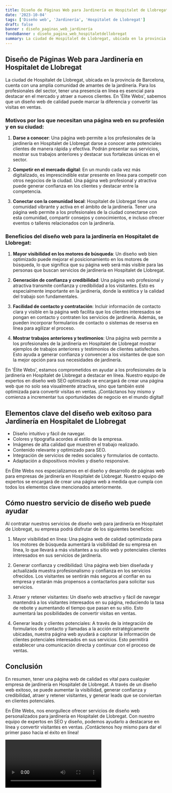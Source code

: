 ```yaml
---
title: Diseño de Páginas Web para Jardinería en Hospitalet de Llobregat
date: '2023-10-04'
tags: ['Diseño web', 'Jardinería', 'Hospitalet de Llobregat']
draft: false
banner : diseño_paginas_web_jardinería
fondoBanner : diseño_pagina_web_hospitaletdellobregat
summary: La ciudad de Hospitalet de Llobregat, ubicada en la provincia de Barcelona, cuenta con una amplia comunidad de amantes de la jardinería. Para los profesionales del sector, tener una presencia en línea es esencial para destacar en el mercado y atraer a nuevos clientes. En 'Élite Webs', sabemos que un diseño web de calidad puede marcar la diferencia y convertir las visitas en ventas.
---
```


## Diseño de Páginas Web para Jardinería en Hospitalet de Llobregat

La ciudad de Hospitalet de Llobregat, ubicada en la provincia de Barcelona, cuenta con una amplia comunidad de amantes de la jardinería. Para los profesionales del sector, tener una presencia en línea es esencial para destacar en el mercado y atraer a nuevos clientes. En 'Élite Webs', sabemos que un diseño web de calidad puede marcar la diferencia y convertir las visitas en ventas.

### Motivos por los que necesitan una página web en su profesión y en su ciudad:

1. **Darse a conocer**: Una página web permite a los profesionales de la jardinería en Hospitalet de Llobregat darse a conocer ante potenciales clientes de manera rápida y efectiva. Podrán presentar sus servicios, mostrar sus trabajos anteriores y destacar sus fortalezas únicas en el sector.

2. **Competir en el mercado digital**: En un mundo cada vez más digitalizado, es imprescindible estar presente en línea para competir con otros negocios de la ciudad. Una página web profesional y atractiva puede generar confianza en los clientes y destacar entre la competencia.

3. **Conectar con la comunidad local**: Hospitalet de Llobregat tiene una comunidad vibrante y activa en el ámbito de la jardinería. Tener una página web permite a los profesionales de la ciudad conectarse con esta comunidad, compartir consejos y conocimientos, e incluso ofrecer eventos o talleres relacionados con la jardinería.

### Beneficios del diseño web para la jardinería en Hospitalet de Llobregat:

1. **Mayor visibilidad en los motores de búsqueda**: Un diseño web bien optimizado puede mejorar el posicionamiento en los motores de búsqueda, lo que significa que su página web será más visible para las personas que buscan servicios de jardinería en Hospitalet de Llobregat.

2. **Generación de confianza y credibilidad**: Una página web profesional y atractiva transmite confianza y credibilidad a los visitantes. Esto es especialmente importante en la jardinería, donde la estética y la calidad del trabajo son fundamentales.

3. **Facilidad de contacto y contratación**: Incluir información de contacto clara y visible en la página web facilita que los clientes interesados se pongan en contacto y contraten los servicios de jardinería. Además, se pueden incorporar formularios de contacto o sistemas de reserva en línea para agilizar el proceso.

4. **Mostrar trabajos anteriores y testimonios**: Una página web permite a los profesionales de la jardinería en Hospitalet de Llobregat mostrar ejemplos de trabajos anteriores y testimonios de clientes satisfechos. Esto ayuda a generar confianza y convencer a los visitantes de que son la mejor opción para sus necesidades de jardinería.

En 'Élite Webs', estamos comprometidos en ayudar a los profesionales de la jardinería en Hospitalet de Llobregat a destacar en línea. Nuestro equipo de expertos en diseño web SEO optimizado se encargará de crear una página web que no solo sea visualmente atractiva, sino que también esté optimizada para convertir visitas en ventas. ¡Contáctanos hoy mismo y comienza a incrementar tus oportunidades de negocio en el mundo digital!

<GifSeo />

<Cta />

## Elementos clave del diseño web exitoso para Jardinería en Hospitalet de Llobregat

- Diseño intuitivo y fácil de navegar.
- Colores y tipografía acordes al estilo de la empresa.
- Imágenes de alta calidad que muestren el trabajo realizado.
- Contenido relevante y optimizado para SEO.
- Integración de servicios de redes sociales y formularios de contacto.
- Adaptación a dispositivos móviles y diseño responsive.

En Élite Webs nos especializamos en el diseño y desarrollo de páginas web para empresas de jardinería en Hospitalet de Llobregat. Nuestro equipo de expertos se encargará de crear una página web a medida que cumpla con todos los elementos clave mencionados anteriormente.

## Cómo nuestro servicio de diseño web puede ayudar

Al contratar nuestros servicios de diseño web para jardinería en Hospitalet de Llobregat, su empresa podrá disfrutar de los siguientes beneficios:

1. Mayor visibilidad en línea: Una página web de calidad optimizada para los motores de búsqueda aumentará la visibilidad de su empresa en línea, lo que llevará a más visitantes a su sitio web y potenciales clientes interesados en sus servicios de jardinería.

2. Generar confianza y credibilidad: Una página web bien diseñada y actualizada muestra profesionalismo y confianza en los servicios ofrecidos. Los visitantes se sentirán más seguros al confiar en su empresa y estarán más propensos a contactarlos para solicitar sus servicios.

3. Atraer y retener visitantes: Un diseño web atractivo y fácil de navegar mantendrá a los visitantes interesados en su página, reduciendo la tasa de rebote y aumentando el tiempo que pasan en su sitio. Esto aumentará las posibilidades de convertir visitas en ventas.

4. Generar leads y clientes potenciales: A través de la integración de formularios de contacto y llamadas a la acción estratégicamente ubicadas, nuestra página web ayudará a capturar la información de clientes potenciales interesados en sus servicios. Esto permitirá establecer una comunicación directa y continuar con el proceso de ventas.

## Conclusión

En resumen, tener una página web de calidad es vital para cualquier empresa de jardinería en Hospitalet de Llobregat. A través de un diseño web exitoso, se puede aumentar la visibilidad, generar confianza y credibilidad, atraer y retener visitantes, y generar leads que se conviertan en clientes potenciales.

En Élite Webs, nos enorgullece ofrecer servicios de diseño web personalizados para jardinería en Hospitalet de Llobregat. Con nuestro equipo de expertos en SEO y diseño, podemos ayudarlo a destacarse en línea y convertir visitantes en ventas. ¡Contáctenos hoy mismo para dar el primer paso hacia el éxito en línea!

<Video />

<CtaBot job='Jardinería' city='Hospitalet de Llobregat'/>

<Gmaps query='Hospitalet de Llobregat+españa+maps' />